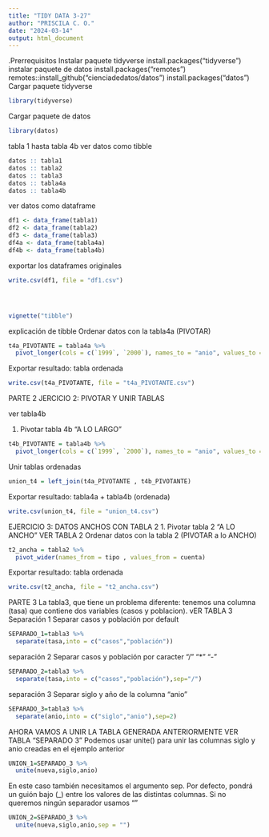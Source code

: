 ```yaml
---
title: "TIDY DATA 3-27"
author: "PRISCILA C. O."
date: "2024-03-14"
output: html_document
---
```

.Prerrequisitos
Instalar paquete tidyverse
install.packages("tidyverse")
instalar paquete de datos
install.packages("remotes")
remotes::install_github("cienciadedatos/datos")
install.packages("datos")
Cargar paquete tidyverse
```r
library(tidyverse)
```
Cargar paquete de datos
```r
library(datos)
```
tabla 1 hasta tabla 4b
ver datos como tibble 
```r
datos :: tabla1
datos :: tabla2
datos :: tabla3
datos :: tabla4a
datos :: tabla4b
```
ver datos como dataframe 
```r
df1 <- data_frame(tabla1)
df2 <- data_frame(tabla2)
df3 <- data_frame(tabla3)
df4a <- data_frame(tabla4a)
df4b <- data_frame(tabla4b)
```
exportar los dataframes originales
```r
write.csv(df1, file = "df1.csv")




vignette("tibble")
```

explicación de tibble
Ordenar datos con la tabla4a (PIVOTAR)
```r
t4a_PIVOTANTE = tabla4a %>% 
  pivot_longer(cols = c(`1999`, `2000`), names_to = "anio", values_to = "casos")
```
 Exportar resultado: tabla ordenada
```r
write.csv(t4a_PIVOTANTE, file = "t4a_PIVOTANTE.csv")
```
PARTE 2
JERCICIO 2: PIVOTAR Y UNIR TABLAS

ver tabla4b

1. Pivotar tabla 4b "A LO LARGO"
```r
t4b_PIVOTANTE = tabla4b %>%
  pivot_longer(cols = c(`1999`, `2000`), names_to = "anio", values_to = "poblacion")

```
Unir tablas ordenadas
```r
union_t4 = left_join(t4a_PIVOTANTE , t4b_PIVOTANTE)

```
Exportar resultado: tabla4a + tabla4b (ordenada)
```r
write.csv(union_t4, file = "union_t4.csv")
```
EJERCICIO 3: DATOS ANCHOS CON TABLA 2
1. Pivotar tabla 2 "A LO ANCHO"
VER TABLA 2
Ordenar datos con la tabla 2 (PIVOTAR a lo ANCHO)
```r
t2_ancha = tabla2 %>% 
  pivot_wider(names_from = tipo , values_from = cuenta)
```
Exportar resultado: tabla ordenada
```r
write.csv(t2_ancha, file = "t2_ancha.csv")
```
PARTE 3
La tabla3, que tiene un problema diferente:
tenemos una columna (tasa) que contiene dos variables (casos y poblacion).
vER TABLA 3
Separación 1
Separar casos y población por default
```r
SEPARADO_1=tabla3 %>% 
  separate(tasa,into = c("casos","población"))
```
separación 2
Separar casos y población por caracter "/" "*" "-"
```r
SEPARADO_2=tabla3 %>% 
  separate(tasa,into = c("casos","población"),sep="/")
```
separación 3
Separar siglo y año de la columna "anio" 
```r
SEPARADO_3=tabla3 %>% 
  separate(anio,into = c("siglo","anio"),sep=2)
```
AHORA VAMOS A UNIR LA TABLA GENERADA ANTERIORMENTE
VER TABLA "SEPARADO 3"
Podemos usar unite() para unir las columnas siglo y anio creadas en el ejemplo anterior
```r
UNION_1=SEPARADO_3 %>% 
  unite(nueva,siglo,anio)
```
En este caso también necesitamos el argumento sep. Por defecto,
pondrá un guión bajo (_) entre los valores de las distintas columnas. Si no queremos ningún separador usamos ""
```r
UNION_2=SEPARADO_3 %>% 
  unite(nueva,siglo,anio,sep = "")
```


